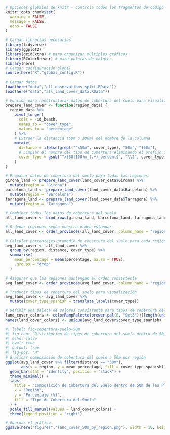 ```r
# Opciones globales de knitr - controla todos los fragmentos de código
knitr::opts_chunk$set(
  warning = FALSE,
  message = FALSE,
  echo = FALSE
)

# Cargar librerías necesarias
library(tidyverse)
library(ggplot2)
library(gridExtra) # para organizar múltiples gráficos
library(RColorBrewer) # para paletas de colores
library(here)
# Cargar configuración global
source(here("R","global_config.R"))

# Cargar datos
load(here("data","all_observations_split.RData"))
load(here("data","all_land_cover_data.RData"))

# Función para reestructurar datos de cobertura del suelo para visualización
prepare_land_cover <- function(region_data) {
  region_data %>%
    pivot_longer(
      cols = -id_beach,
      names_to = "cover_type",
      values_to = "percentage"
    ) %>%
    # Extraer la distancia (50m o 100m) del nombre de la columna
    mutate(
      distance = ifelse(grepl("^x50m", cover_type), "50m", "100m"),
      # Limpiar el nombre del tipo de cobertura eliminando el prefijo de distancia
      cover_type = gsub("^x(50|100)m_(.+)_percent$", "\\2", cover_type)
    )
}

# Preparar datos de cobertura del suelo para todas las regiones
girona_land <- prepare_land_cover(land_cover_data$Girona) %>%
  mutate(region = "Girona")
barcelona_land <- prepare_land_cover(land_cover_data$Barcelona) %>%
  mutate(region = "Barcelona")
tarragona_land <- prepare_land_cover(land_cover_data$Tarragona) %>%
  mutate(region = "Tarragona")

# Combinar todos los datos de cobertura del suelo
all_land_cover <- bind_rows(girona_land, barcelona_land, tarragona_land)

# Ordenar regiones según nuestro orden estándar
all_land_cover <- order_provinces(all_land_cover, column_name = "region")

# Calcular porcentajes promedio de cobertura del suelo para cada región y distancia
avg_land_cover <- all_land_cover %>%
  group_by(region, distance, cover_type) %>%
  summarise(
    mean_percentage = mean(percentage, na.rm = TRUE),
    .groups = "drop"
  )

# Asegurar que las regiones mantengan el orden consistente
avg_land_cover <- order_provinces(avg_land_cover, column_name = "region")

# Traducir tipos de cobertura del suelo para visualización
avg_land_cover <- avg_land_cover %>%
  mutate(cover_type_spanish = translate_labels(cover_type))

# Definir una paleta de colores consistente para tipos de cobertura del suelo
land_cover_colors <- colorRampPalette(brewer.pal(8, "Set3"))(length(unique(avg_land_cover$cover_type_spanish)))
names(land_cover_colors) <- unique(avg_land_cover$cover_type_spanish)
```

```r
#| label: fig-cobertura-suelo-50m
#| fig-cap: "Distribución de tipos de cobertura del suelo dentro de 50m de las playas en las tres regiones costeras, mostrando el contexto ambiental de la vegetación dunar"
#| echo: false
#| eval: true
#| output: true
#| fig-pos: "H"
# Graficar composición de cobertura del suelo a 50m por región
ggplot(avg_land_cover %>% filter(distance == "50m"),
       aes(x = region, y = mean_percentage, fill = cover_type_spanish)) +
  geom_bar(stat = "identity", position = "stack") +
  theme_minimal() +
  labs(
    title = "Composición de Cobertura del Suelo dentro de 50m de las Playas",
    x = "Región",
    y = "Porcentaje (%)",
    fill = "Tipo de Cobertura del Suelo"
  ) +
  scale_fill_manual(values = land_cover_colors) +
  theme(legend.position = "right")

# Guardar el gráfico
ggsave(here("figures","land_cover_50m_by_region.png"), width = 10, height = 6)
```
